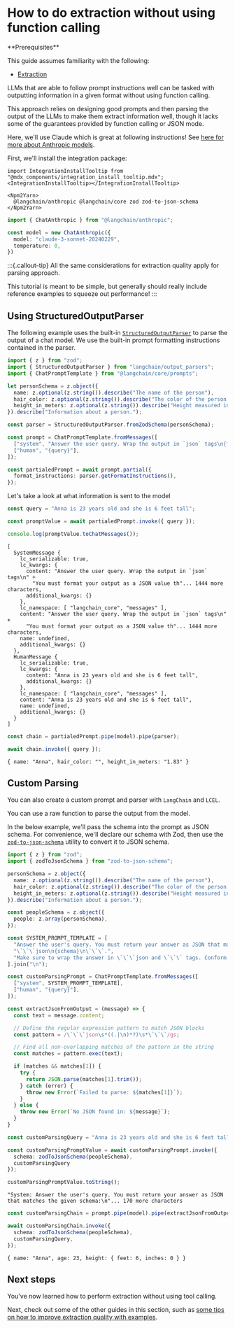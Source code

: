 # How to do extraction without using function calling

<Info>
**Prerequisites**


This guide assumes familiarity with the following:

- [Extraction](/oss/javascript/tutorials/extraction)

</Info>

LLMs that are able to follow prompt instructions well can be tasked with outputting information in a given format without using function calling.

This approach relies on designing good prompts and then parsing the output of the LLMs to make them extract information well, though it lacks some of the guarantees provided by function calling or JSON mode.

Here, we'll use Claude which is great at following instructions! See [here for more about Anthropic models](/oss/javascript/integrations/chat/anthropic).

First, we'll install the integration package:

```{=mdx}
import IntegrationInstallTooltip from "@mdx_components/integration_install_tooltip.mdx";
<IntegrationInstallTooltip></IntegrationInstallTooltip>

<Npm2Yarn>
  @langchain/anthropic @langchain/core zod zod-to-json-schema
</Npm2Yarn>
```
```typescript
import { ChatAnthropic } from "@langchain/anthropic";

const model = new ChatAnthropic({
  model: "claude-3-sonnet-20240229",
  temperature: 0,
})
```

:::{.callout-tip}
All the same considerations for extraction quality apply for parsing approach.

This tutorial is meant to be simple, but generally should really include reference examples to squeeze out performance!
:::

## Using StructuredOutputParser

The following example uses the built-in [`StructuredOutputParser`](/oss/javascript/how-to/output_parser_structured/) to parse the output of a chat model. We use the built-in prompt formatting instructions contained in the parser.


```typescript
import { z } from "zod";
import { StructuredOutputParser } from "langchain/output_parsers";
import { ChatPromptTemplate } from "@langchain/core/prompts";

let personSchema = z.object({
  name: z.optional(z.string()).describe("The name of the person"),
  hair_color: z.optional(z.string()).describe("The color of the person's hair, if known"),
  height_in_meters: z.optional(z.string()).describe("Height measured in meters")
}).describe("Information about a person.");

const parser = StructuredOutputParser.fromZodSchema(personSchema);

const prompt = ChatPromptTemplate.fromMessages([
  ["system", "Answer the user query. Wrap the output in `json` tags\n{format_instructions}"],
  ["human", "{query}"],
]);

const partialedPrompt = await prompt.partial({
  format_instructions: parser.getFormatInstructions(),
});
```

Let's take a look at what information is sent to the model


```typescript
const query = "Anna is 23 years old and she is 6 feet tall";
```


```typescript
const promptValue = await partialedPrompt.invoke({ query });

console.log(promptValue.toChatMessages());
```
```output
[
  SystemMessage {
    lc_serializable: true,
    lc_kwargs: {
      content: "Answer the user query. Wrap the output in `json` tags\n" +
        "You must format your output as a JSON value th"... 1444 more characters,
      additional_kwargs: {}
    },
    lc_namespace: [ "langchain_core", "messages" ],
    content: "Answer the user query. Wrap the output in `json` tags\n" +
      "You must format your output as a JSON value th"... 1444 more characters,
    name: undefined,
    additional_kwargs: {}
  },
  HumanMessage {
    lc_serializable: true,
    lc_kwargs: {
      content: "Anna is 23 years old and she is 6 feet tall",
      additional_kwargs: {}
    },
    lc_namespace: [ "langchain_core", "messages" ],
    content: "Anna is 23 years old and she is 6 feet tall",
    name: undefined,
    additional_kwargs: {}
  }
]
```

```typescript
const chain = partialedPrompt.pipe(model).pipe(parser);

await chain.invoke({ query });
```



```output
{ name: "Anna", hair_color: "", height_in_meters: "1.83" }
```


## Custom Parsing

You can also create a custom prompt and parser with `LangChain` and `LCEL`.

You can use a raw function to parse the output from the model.

In the below example, we'll pass the schema into the prompt as JSON schema. For convenience, we'll declare our schema with Zod, then use the [`zod-to-json-schema`](https://github.com/StefanTerdell/zod-to-json-schema) utility to convert it to JSON schema.


```typescript
import { z } from "zod";
import { zodToJsonSchema } from "zod-to-json-schema";

personSchema = z.object({
  name: z.optional(z.string()).describe("The name of the person"),
  hair_color: z.optional(z.string()).describe("The color of the person's hair, if known"),
  height_in_meters: z.optional(z.string()).describe("Height measured in meters")
}).describe("Information about a person.");

const peopleSchema = z.object({
  people: z.array(personSchema),
});

const SYSTEM_PROMPT_TEMPLATE = [
  "Answer the user's query. You must return your answer as JSON that matches the given schema:",
  "\`\`\`json\n{schema}\n\`\`\`.",
  "Make sure to wrap the answer in \`\`\`json and \`\`\` tags. Conform to the given schema exactly.",
].join("\n");

const customParsingPrompt = ChatPromptTemplate.fromMessages([
  ["system", SYSTEM_PROMPT_TEMPLATE],
  ["human", "{query}"],
]);

const extractJsonFromOutput = (message) => {
  const text = message.content;

  // Define the regular expression pattern to match JSON blocks
  const pattern = /\`\`\`json\s*((.|\n)*?)\s*\`\`\`/gs;

  // Find all non-overlapping matches of the pattern in the string
  const matches = pattern.exec(text);

  if (matches && matches[1]) {
    try {
      return JSON.parse(matches[1].trim());
    } catch (error) {
      throw new Error(`Failed to parse: ${matches[1]}`);
    }
  } else {
    throw new Error(`No JSON found in: ${message}`);
  }
}
```


```typescript
const customParsingQuery = "Anna is 23 years old and she is 6 feet tall";

const customParsingPromptValue = await customParsingPrompt.invoke({
  schema: zodToJsonSchema(peopleSchema),
  customParsingQuery
});

customParsingPromptValue.toString();
```



```output
"System: Answer the user's query. You must return your answer as JSON that matches the given schema:\n"... 170 more characters
```



```typescript
const customParsingChain = prompt.pipe(model).pipe(extractJsonFromOutput);

await customParsingChain.invoke({
  schema: zodToJsonSchema(peopleSchema),
  customParsingQuery,
});
```



```output
{ name: "Anna", age: 23, height: { feet: 6, inches: 0 } }
```


## Next steps

You've now learned how to perform extraction without using tool calling.

Next, check out some of the other guides in this section, such as [some tips on how to improve extraction quality with examples](/oss/javascript/how-to/extraction_examples).
